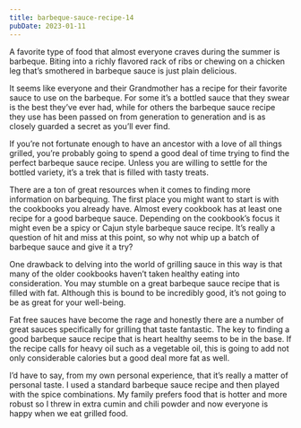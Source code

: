 ```yaml
---
title: barbeque-sauce-recipe-14
pubDate: 2023-01-11
---
```


A favorite type of food that almost everyone craves during the summer is barbeque. Biting into a richly flavored rack of ribs or chewing on a chicken leg that’s smothered in barbeque sauce is just plain delicious. 

It seems like everyone and their Grandmother has a recipe for their favorite sauce to use on the barbeque. For some it’s a bottled sauce that they swear is the best they’ve ever had, while for others the barbeque sauce recipe they use has been passed on from generation to generation and is as closely guarded a secret as you’ll ever find.

If you’re not fortunate enough to have an ancestor with a love of all things grilled, you’re probably going to spend a good deal of time trying to find the perfect barbeque sauce recipe. Unless you are willing to settle for the bottled variety, it’s a trek that is filled with tasty treats.

There are a ton of great resources when it comes to finding more information on barbequing. The first place you might want to start is with the cookbooks you already have. Almost every cookbook has at least one recipe for a good barbeque sauce. Depending on the cookbook’s focus it might even be a spicy or Cajun style barbeque sauce recipe. It’s really a question of hit and miss at this point, so why not whip up a batch of barbeque sauce and give it a try?

One drawback to delving into the world of grilling sauce in this way is that many of the older cookbooks haven’t taken healthy eating into consideration. You may stumble on a great barbeque sauce recipe that is filled with fat. Although this is bound to be incredibly good, it’s not going to be as great for your well-being. 

Fat free sauces have become the rage and honestly there are a number of great sauces specifically for grilling that taste fantastic. The key to finding a good barbeque sauce recipe that is heart healthy seems to be in the base. If the recipe calls for heavy oil such as a vegetable oil, this is going to add not only considerable calories but a good deal more fat as well.

I’d have to say, from my own personal experience, that it’s really a matter of personal taste. I used a standard barbeque sauce recipe and then played with the spice combinations. My family prefers food that is hotter and more robust so I threw in extra cumin and chili powder and now everyone is happy when we eat grilled food.